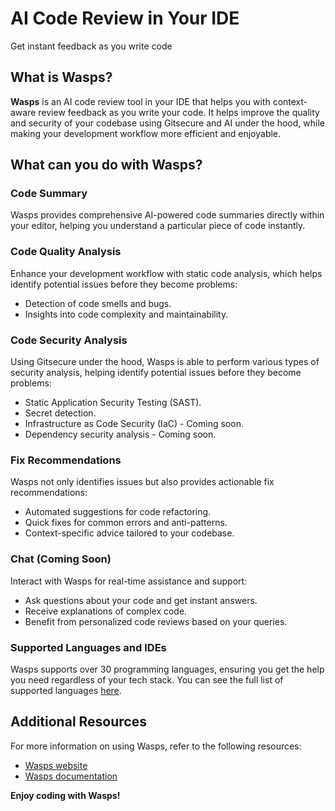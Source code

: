 # AI Code Review in Your IDE

Get instant feedback as you write code

<!-- images in readme must have a source. it prevents my builds from passing. hence why it is commented out. -->
<!-- <image /> -->

## What is Wasps?

**Wasps** is an AI code review tool in your IDE that helps you with context-aware review feedback as you write your code. It helps improve the quality and security of your codebase using Gitsecure and AI under the hood, while making your development workflow more efficient and enjoyable.

## What can you do with Wasps?

### Code Summary

Wasps provides comprehensive AI-powered code summaries directly within your editor, helping you understand a particular piece of code instantly.

<!-- <image /> -->

### Code Quality Analysis

Enhance your development workflow with static code analysis, which helps identify potential issues before they become problems:

- Detection of code smells and bugs.
- Insights into code complexity and maintainability.

<!-- <image /> -->

### Code Security Analysis

Using Gitsecure under the hood, Wasps is able to perform various types of security analysis, helping identify potential issues before they become problems:

- Static Application Security Testing (SAST).
- Secret detection.
- Infrastructure as Code Security (IaC) - Coming soon.
- Dependency security analysis - Coming soon.

<!-- <image /> -->

### Fix Recommendations

Wasps not only identifies issues but also provides actionable fix recommendations:

- Automated suggestions for code refactoring.
- Quick fixes for common errors and anti-patterns.
- Context-specific advice tailored to your codebase.

<!-- <image /> -->

### Chat (Coming Soon)

Interact with Wasps for real-time assistance and support:

- Ask questions about your code and get instant answers.
- Receive explanations of complex code.
- Benefit from personalized code reviews based on your queries.

<!-- <image /> -->

### Supported Languages and IDEs

Wasps supports over 30 programming languages, ensuring you get the help you need regardless of your tech stack. You can see the full list of supported languages [here](#).

## Additional Resources

For more information on using Wasps, refer to the following resources:

- [Wasps website](http://wasps.dev/)
- [Wasps documentation](https://wasps.dev/)

**Enjoy coding with Wasps!**
